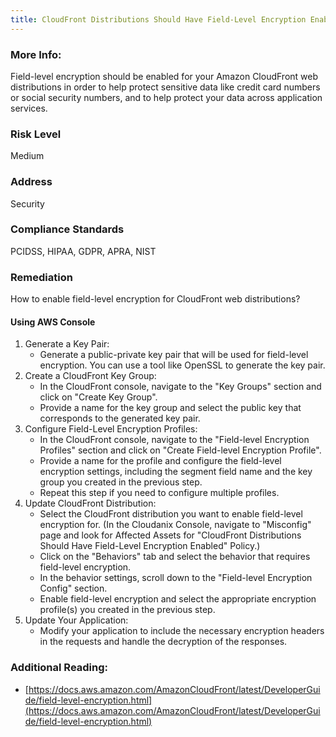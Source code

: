 ```yaml
---
title: CloudFront Distributions Should Have Field-Level Encryption Enabled
---
```


### More Info:

Field-level encryption should be enabled for your Amazon CloudFront web distributions in order to help protect sensitive data like credit card numbers or social security numbers, and to help protect your data across application services.

### Risk Level

Medium

### Address

Security

### Compliance Standards

PCIDSS, HIPAA, GDPR, APRA, NIST

### Remediation

How to enable field-level encryption for CloudFront web distributions?

#### Using AWS Console

1. Generate a Key Pair:
   - Generate a public-private key pair that will be used for field-level encryption. You can use a tool like OpenSSL to generate the key pair.
2. Create a CloudFront Key Group:
   - In the CloudFront console, navigate to the "Key Groups" section and click on "Create Key Group".
   - Provide a name for the key group and select the public key that corresponds to the generated key pair.
3. Configure Field-Level Encryption Profiles:
   - In the CloudFront console, navigate to the "Field-level Encryption Profiles" section and click on "Create Field-level Encryption Profile".
   - Provide a name for the profile and configure the field-level encryption settings, including the segment field name and the key group you created in the previous step.
   - Repeat this step if you need to configure multiple profiles.
4. Update CloudFront Distribution:
   - Select the CloudFront distribution you want to enable field-level encryption for.
     (In the Cloudanix Console, navigate to "Misconfig" page and look for Affected Assets for "CloudFront Distributions Should Have Field-Level Encryption Enabled" Policy.)
   - Click on the "Behaviors" tab and select the behavior that requires field-level encryption.
   - In the behavior settings, scroll down to the "Field-level Encryption Config" section.
   - Enable field-level encryption and select the appropriate encryption profile(s) you created in the previous step.
5. Update Your Application:
   - Modify your application to include the necessary encryption headers in the requests and handle the decryption of the responses.

### Additional Reading:

- [https://docs.aws.amazon.com/AmazonCloudFront/latest/DeveloperGuide/field-level-encryption.html](https://docs.aws.amazon.com/AmazonCloudFront/latest/DeveloperGuide/field-level-encryption.html)
